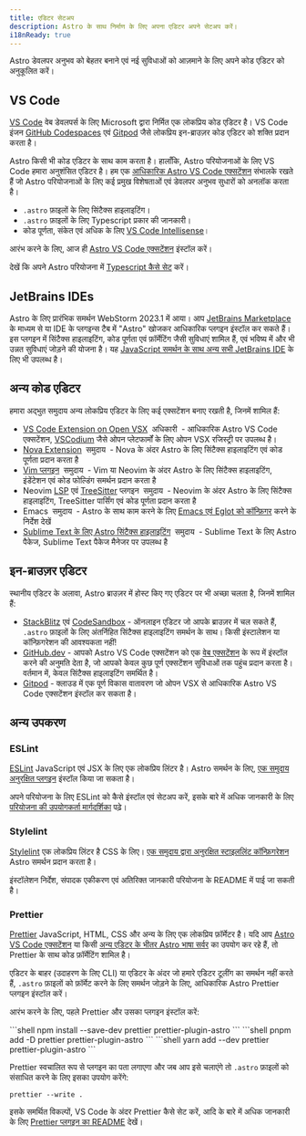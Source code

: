 ```yaml
---
title: एडिटर सेटअप
description: Astro के साथ निर्माण के लिए अपना एडिटर अपने सेटअप करें।
i18nReady: true
---
```


Astro डेवलपर अनुभव को बेहतर बनाने एवं नई सुविधाओं को आज़माने के लिए अपने कोड एडिटर को अनुकूलित करें।

## VS Code

[VS Code](https://code.visualstudio.com/) वेब डेवलपर्स के लिए Microsoft द्वारा निर्मित एक लोकप्रिय कोड एडिटर है। VS Code इंजन [GitHub Codespaces](https://github.com/features/codespaces) एवं [Gitpod](https://gitpod.io/) जैसे लोकप्रिय इन-ब्राउज़र कोड एडिटर को शक्ति प्रदान करता है।

Astro किसी भी कोड एडिटर के साथ काम करता है। हालाँकि, Astro परियोजनाओं के लिए VS Code हमारा अनुशंसित एडिटर है। हम एक [आधिकारिक Astro VS Code एक्सटेंशन](https://marketplace.visualstudio.com/items?itemName=astro-build.astro-vscode) संभालके रखते हैं जो Astro परियोजनाओं के लिए कई प्रमुख विशेषताओं एवं डेवलपर अनुभव सुधारों को अनलॉक करता है।

- `.astro` फ़ाइलों के लिए सिंटैक्स हाइलाइटिंग।
- `.astro` फ़ाइलों के लिए Typescript प्रकार की जानकारी।
- कोड पूर्णता, संकेत एवं अधिक के लिए [VS Code Intellisense](https://code.visualstudio.com/docs/editor/intellisense)।

आरंभ करने के लिए, आज ही [Astro VS Code एक्सटेंशन](https://marketplace.visualstudio.com/items?itemName=astro-build.astro-vscode) इंस्टॉल करें।

<ReadMore>देखें कि अपने Astro परियोजना में [Typescript कैसे सेट](/hi/guides/typescript/) करें।</ReadMore>

## JetBrains IDEs

Astro के लिए प्रारंभिक समर्थन WebStorm 2023.1 में आया। आप [JetBrains Marketplace](https://plugins.jetbrains.com/plugin/20959-astro) के माध्यम से या IDE के प्लगइन्स टैब में "Astro" खोजकर आधिकारिक प्लगइन इंस्टॉल कर सकते हैं। इस प्लगइन में सिंटैक्स हाइलाइटिंग, कोड पूर्णता एवं फ़ॉर्मेटिंग जैसी सुविधाएं शामिल हैं, एवं भविष्य में और भी उन्नत सुविधाएं जोड़ने की योजना है। यह [JavaScript समर्थन के साथ अन्य सभी JetBrains IDE](https://www.jetbrains.com/products/#lang=js&type=ide) के लिए भी उपलब्ध है।


## अन्य कोड एडिटर

हमारा अद्भुत समुदाय अन्य लोकप्रिय एडिटर के लिए कई एक्सटेंशन बनाए रखती है, जिनमें शामिल हैं:

- [VS Code Extension on Open VSX](https://open-vsx.org/extension/astro-build/astro-vscode) <span style="margin: 0.25em;"><Badge variant="accent">अधिकारी</Badge></span> - आधिकारिक Astro VS Code एक्सटेंशन, [VSCodium](https://vscodium.com/) जैसे ओपन प्लेटफार्मों के लिए ओपन VSX रजिस्ट्री पर उपलब्ध है।
- [Nova Extension](https://extensions.panic.com/extensions/sciencefidelity/sciencefidelity.astro/) <span style="margin: 0.25em;"><Badge variant="neutral">समुदाय</Badge></span> - Nova के अंदर Astro के लिए सिंटैक्स हाइलाइटिंग एवं कोड पूर्णता प्रदान करता है
- [Vim प्लगइन](https://github.com/wuelnerdotexe/vim-astro) <span style="margin: 0.25em;"><Badge variant="neutral">समुदाय</Badge></span> - Vim या Neovim के अंदर Astro के लिए सिंटैक्स हाइलाइटिंग, इंडेंटेशन एवं कोड फोल्डिंग समर्थन प्रदान करता है
- Neovim [LSP](https://github.com/neovim/nvim-lspconfig/blob/master/doc/server_configurations.md#astro) एवं [TreeSitter](https://github.com/virchau13/tree-sitter-astro) प्लगइन <span style="margin: 0.25em;"><Badge variant="neutral">समुदाय</Badge></span> - Neovim के अंदर Astro के लिए सिंटैक्स हाइलाइटिंग, TreeSitter पार्सिंग एवं कोड पूर्णता प्रदान करता है
- Emacs <span style="margin: 0.25em;"><Badge variant="neutral">समुदाय</Badge></span> - Astro के साथ काम करने के लिए [Emacs एवं Eglot को कॉन्फ़िगर](https://medium.com/@jrmjrm/configuring-emacs-and-eglot-to-work-with-astro-language-server-9408eb709ab0) करने के निर्देश देखें
- [Sublime Text के लिए Astro सिंटैक्स हाइलाइटिंग](https://packagecontrol.io/packages/Astro) <span style="margin: 0.25em;"><Badge variant="neutral">समुदाय</Badge></span> - Sublime Text के लिए Astro पैकेज, Sublime Text पैकेज मैनेजर पर उपलब्ध है

## इन-ब्राउज़र एडिटर

स्थानीय एडिटर के अलावा, Astro ब्राउज़र में होस्ट किए गए एडिटर पर भी अच्छा चलता है, जिनमें शामिल हैं:

- [StackBlitz](https://stackblitz.com/) एवं [CodeSandbox](https://codesandbox.io/) - ऑनलाइन एडिटर जो आपके ब्राउज़र में चल सकते हैं, `.astro` फ़ाइलों के लिए अंतर्निहित सिंटैक्स हाइलाइटिंग समर्थन के साथ। किसी इंस्टालेशन या कॉन्फ़िगरेशन की आवश्यकता नहीं!
- [GitHub.dev](https://github.dev/) - आपको Astro VS Code एक्सटेंशन को एक [वेब एक्सटेंशन](https://code.visualstudio.com/api/extension-guides/web-extensions) के रूप में इंस्टॉल करने की अनुमति देता है, जो आपको केवल कुछ पूर्ण एक्सटेंशन सुविधाओं तक पहुंच प्रदान करता है। वर्तमान में, केवल सिंटैक्स हाइलाइटिंग समर्थित है।
- [Gitpod](https://gitpod.io/) - क्लाउड में एक पूर्ण विकास वातावरण जो ओपन VSX से आधिकारिक Astro VS Code एक्सटेंशन इंस्टॉल कर सकता है।

## अन्य उपकरण

### ESLint

[ESLint](https://eslint.org/) JavaScript एवं JSX के लिए एक लोकप्रिय लिंटर है। Astro समर्थन के लिए, [एक समुदाय अनुरक्षित प्लगइन](https://github.com/ota-meshi/eslint-plugin-astro) इंस्टॉल किया जा सकता है।

अपने परियोजना के लिए ESLint को कैसे इंस्टॉल एवं सेटअप करें, इसके बारे में अधिक जानकारी के लिए [परियोजना की उपयोगकर्ता मार्गदर्शिका](https://ota-meshi.github.io/eslint-plugin-astro/user-guide/) पढ़े।

### Stylelint

[Stylelint](https://stylelint.io/) एक लोकप्रिय लिंटर है CSS के लिए। [एक समुदाय द्वारा अनुरक्षित स्टाइललिंट कॉन्फ़िगरेशन](https://github.com/ota-meshi/stylelint-config-html) Astro समर्थन प्रदान करता है।

इंस्टॉलेशन निर्देश, संपादक एकीकरण एवं अतिरिक्त जानकारी परियोजना के README में पाई जा सकती है।

### Prettier

[Prettier](https://prettier.io/) JavaScript, HTML, CSS और अन्य के लिए एक लोकप्रिय फ़ॉर्मेटर है। यदि आप [Astro VS Code एक्सटेंशन](https://marketplace.visualstudio.com/items?itemName=astro-build.astro-vscode) या किसी [अन्य एडिटर के भीतर Astro भाषा सर्वर](#अन्य-कोड-एडिटर) का उपयोग कर रहे हैं, तो Prettier के साथ कोड फ़ॉर्मेटिंग शामिल है।

एडिटर के बाहर (उदाहरण के लिए CLI) या एडिटर के अंदर जो हमारे एडिटर टूलींग का समर्थन नहीं करते हैं, `.astro` फ़ाइलों को फ़ॉर्मेट करने के लिए समर्थन जोड़ने के लिए, आधिकारिक Astro Prettier प्लगइन इंस्टॉल करें।

आरंभ करने के लिए, पहले Prettier और उसका प्लगइन इंस्टॉल करें:

<PackageManagerTabs>
  <Fragment slot="npm">
  ```shell
  npm install --save-dev prettier prettier-plugin-astro
  ```
  </Fragment>
  <Fragment slot="pnpm">
  ```shell
  pnpm add -D prettier prettier-plugin-astro
  ```
  </Fragment>
  <Fragment slot="yarn">
  ```shell
  yarn add --dev prettier prettier-plugin-astro
  ```
  </Fragment>
</PackageManagerTabs>

Prettier स्वचालित रूप से प्लगइन का पता लगाएगा और जब आप इसे चलाएंगे तो `.astro` फ़ाइलों को संसाधित करने के लिए इसका उपयोग करेंगे:

```shell
prettier --write .
```

इसके समर्थित विकल्पों, VS Code के अंदर Prettier कैसे सेट करें, आदि के बारे में अधिक जानकारी के लिए [Prettier प्लगइन का README](https://github.com/withastro/prettier-plugin-astro/blob/main/README.md) देखें।
